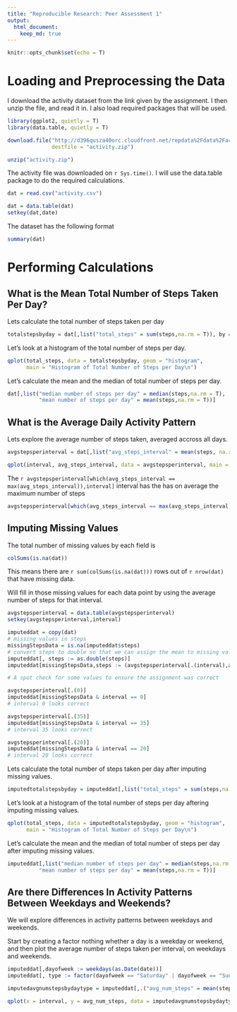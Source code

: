 ```yaml
---
title: "Reproducible Research: Peer Assessment 1"
output: 
  html_document:
    keep_md: true
---
```

```r

knitr::opts_chunk$set(echo = T)

```
# Loading and Preprocessing the Data

I download the activity dataset from the link given by the assignment. I then unzip the file, and read it in. I also load required packages that will be used.

```r
library(ggplot2, quietly = T)
library(data.table, quietly = T)

download.file("http://d396qusza40orc.cloudfront.net/repdata%2Fdata%2Factivity.zip",
              destfile = "activity.zip")

unzip("activity.zip")
```

The activity file was downloaded on `r Sys.time()`. I will use the data.table package to do the required calculations. 

```r
dat = read.csv("activity.csv")

dat = data.table(dat)
setkey(dat,date)
```

The dataset has the following format
```r
summary(dat)
```

# Performing Calculations

## What is the Mean Total Number of Steps Taken Per Day?

Lets calculate the total number of steps taken per day
```r
totalstepsbyday = dat[,list("total_steps" = sum(steps,na.rm = T)), by = date]
```

Let's look at a histogram of the total number of steps per day.
```r
qplot(total_steps, data = totalstepsbyday, geom = "histogram",
      main = "Histogram of Total Number of Steps per Day\n")
```

Let's calculate the mean and the median of total number of steps per day.
```r
dat[,list("median number of steps per day" = median(steps,na.rm = T),
          "mean number of steps per day" = mean(steps,na.rm = T))]
```

## What is the Average Daily Activity Pattern

Lets explore the average number of steps taken, averaged accross all days.
```r
avgstepsperinterval = dat[,list("avg_steps_interval" = mean(steps, na.rm = T)), by = interval]

qplot(interval, avg_steps_interval, data = avgstepsperinterval, main = "Average Steps By Interval\n", xlab = "Interval", ylab = "Average Number of Steps", geom = c("line"))
```

The `r avgstepsperinterval[which(avg_steps_interval == max(avg_steps_interval)),interval]` interval has the has on average the maximum number of steps
```r
avgstepsperinterval[which(avg_steps_interval == max(avg_steps_interval)),]

```

## Imputing Missing Values

The total number of missing values by each field is
```r
colSums(is.na(dat))
```
This means there are `r sum(colSums(is.na(dat)))` rows out of `r nrow(dat)` that have missing data.

Will fill in those missing values for each data point by using the average number of steps for that interval.
```r
avgstepsperinterval = data.table(avgstepsperinterval)
setkey(avgstepsperinterval,interval)

imputeddat = copy(dat)
# missing values in steps
missingStepsData = is.na(imputeddat$steps)
# convert steps to double so that we can assign the mean to missing values
imputeddat[, steps := as.double(steps)]
imputeddat[missingStepsData,steps := (avgstepsperinterval[.(interval),avg_steps_interval])]

# A spot check for some values to ensure the assignment was correct

avgstepsperinterval[.(0)]
imputeddat[missingStepsData & interval == 0]
# interval 0 looks correct

avgstepsperinterval[.(35)]
imputeddat[missingStepsData & interval == 35]
# interval 35 looks correct

avgstepsperinterval[.(20)]
imputeddat[missingStepsData & interval == 20]
# interval 20 looks correct
```

Lets calculate the total number of steps taken per day after imputing missing values.
```r
imputedtotalstepsbyday = imputeddat[,list("total_steps" = sum(steps,na.rm = T)), by = date]
```

Let's look at a histogram of the total number of steps per day aftering imputing missing values.
```r
qplot(total_steps, data = imputedtotalstepsbyday, geom = "histogram",
      main = "Histogram of Total Number of Steps per Day\n")
```

Let's calculate the mean and the median of total number of steps per day after imputing missing values.
```r
imputeddat[,list("median number of steps per day" = median(steps,na.rm = T),
          "mean number of steps per day" = mean(steps,na.rm = T))]
```

## Are there Differences In Activity Patterns Between Weekdays and Weekends?

We will explore differences in activity patterns between weekdays and weekends. 

Start by creating a factor nothing whether a day is a weekday or weekend, and then plot the average number of steps taken per interval, on weekdays and weekends.

```r
imputeddat[,dayofweek := weekdays(as.Date(date))]
imputeddat[, type := factor(dayofweek == "Saturday" | dayofweek == "Sunday", labels = c("Weekday","Weekend"))]

imputedavgnumstepsbydaytype = imputeddat[,.("avg_num_steps" = mean(steps, na.rm = T)), keyby = .(type, interval)]

qplot(x = interval, y = avg_num_steps, data = imputedavgnumstepsbydaytype, facets = type ~ ., geom = "line")
```